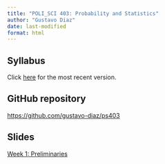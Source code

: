 ```yaml
---
title: "POLI_SCI 403: Probability and Statistics"
author: "Gustavo Diaz"
date: last-modified
format: html
---
```


## Syllabus

Click [here](/syllabus.pdf) for the most recent version.

## GitHub repository

<https://github.com/gustavo-diaz/ps403>

## Slides

[Week 1: Preliminaries](slides/week1.html)

<!-- [Week 2: Probability Theory](slides/week2.html) -->

<!-- [Week 3: Summarizing Random Variables](slides/week3.html) -->

<!-- [Week 4: Random Samples](slides/week4.html) -->

<!-- [Week 5: Regression](slides/week5.html) -->

<!-- [Week 6: Parametric Models](slides/week6.html) -->

<!-- [Week 7: Missing Data](slides/week7.html) -->

<!-- [Week 8: Causal Inference I](slides/week8.html) -->

<!-- [Week 9: Causal Inference II](slides/week9.html) -->